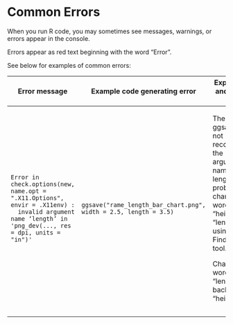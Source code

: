 # Common Errors

When you run R code, you may sometimes see messages, warnings, or errors appear in the console.

Errors appear as red text beginning with the word "Error".

See below for examples of common errors:

+-----------------------------------------------------------------------------+----------------------------------------------------------------+---------------------------------------------------------------------------------------------------------------------------------------------------+
| Error message                                                               | Example code generating error                                  | Explanation and how to fix                                                                                                                        |
+=============================================================================+================================================================+===================================================================================================================================================+
| ```                                                                         | ```                                                            | The function ggsave does not recognize the argument named length. You probably changed the word "height" to "length" using the Find/Replace tool. |
| Error in check.options(new, name.opt = ".X11.Options", envir = .X11env) :   | ggsave("rame_length_bar_chart.png", width = 2.5, length = 3.5) |                                                                                                                                                   |
|   invalid argument name ‘length’ in 'png_dev(..., res = dpi, units = "in")' | ```                                                            | Change the word "length" back to "height"                                                                                                         |
| ```                                                                         |                                                                |                                                                                                                                                   |
+-----------------------------------------------------------------------------+----------------------------------------------------------------+---------------------------------------------------------------------------------------------------------------------------------------------------+
|                                                                             |                                                                |                                                                                                                                                   |
+-----------------------------------------------------------------------------+----------------------------------------------------------------+---------------------------------------------------------------------------------------------------------------------------------------------------+
|                                                                             |                                                                |                                                                                                                                                   |
+-----------------------------------------------------------------------------+----------------------------------------------------------------+---------------------------------------------------------------------------------------------------------------------------------------------------+
